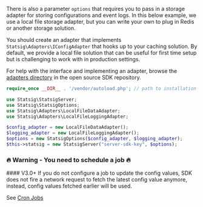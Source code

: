 There is also a parameter `options` that requires you to pass in a storage adapter for storing configurations and event logs. In this below example, we use a local file storage adapter, but you can write your own to plug in Redis or another storage solution.

You should create an adapter that implements `Statsig\Adapters\IConfigAdapter` that hooks up to your caching solution. By default, we provide a local file solution that can be useful for first time setup but is challenging to work with in production settings.

For help with the interface and implementing an adapter, browse the [adapters directory](https://github.com/statsig-io/php-sdk/tree/main/src/Adapters) in the open source SDK repository.

```php
require_once __DIR__ . '/vendor/autoload.php'; // path to installation folder

use Statsig\StatsigServer;
use Statsig\StatsigOptions;
use Statsig\Adapters\LocalFileDataAdapter;
use Statsig\Adapters\LocalFileLoggingAdapter;

$config_adapter = new LocalFileDataAdapter();
$logging_adapter = new LocalFileLoggingAdapter();
$options = new StatsigOptions($config_adapter, $logging_adapter);
$this->statsig = new StatsigServer("server-sdk-key", $options);
```

### 🔥 Warning - You need to schedule a job 🔥

<Warning>
#### V3.0+
If you do not configure a job to update the config values, SDK does not fire a network request to fetch the latest config value anymore, instead, config values fetched earlier will be used.
</Warning>

See [Cron Jobs](#cron-jobs)

